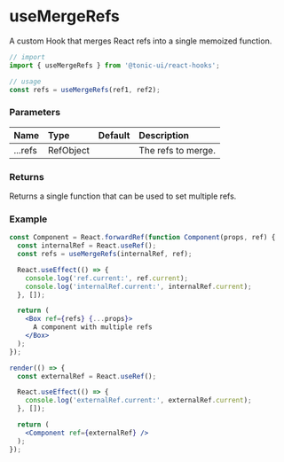 # useMergeRefs

A custom Hook that merges React refs into a single memoized function.

```js
// import
import { useMergeRefs } from '@tonic-ui/react-hooks';

// usage
const refs = useMergeRefs(ref1, ref2);
```

### Parameters

| Name | Type | Default | Description |
| :--- | :--- | :------ | :---------- |
| ...refs | RefObject | | The refs to merge. |

### Returns

Returns a single function that can be used to set multiple refs.

### Example

```jsx noInline
const Component = React.forwardRef(function Component(props, ref) {
  const internalRef = React.useRef();
  const refs = useMergeRefs(internalRef, ref);

  React.useEffect(() => {
    console.log('ref.current:', ref.current);
    console.log('internalRef.current:', internalRef.current);
  }, []);

  return (
    <Box ref={refs} {...props}>
      A component with multiple refs
    </Box>
  );
});

render(() => {
  const externalRef = React.useRef();

  React.useEffect(() => {
    console.log('externalRef.current:', externalRef.current);
  }, []);

  return (
    <Component ref={externalRef} />
  );
});
```
